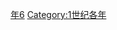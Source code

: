 {{Catnav|頁面分類|历史|歷史時代|年|1世纪各年}}

{{catmore}}
{{Commons category|66}}

[[Category:60年代|年6]]
[[Category:1世纪各年|Category:1世纪各年]]